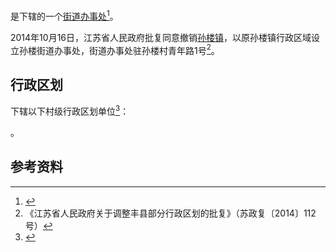 {{中国乡级行政区|32/03/21/110/000}}

'''{{PAGENAMEBASE}}'''是{{PRC admin/fullname|32/03/21/110/000|3}}下辖的一个[[街道办事处|街道办事处]]<ref>{{PRC admin/ref sgc|{{PRC admin/parent|32/03/21/110/000}}}}</ref>。

2014年10月16日，江苏省人民政府批复同意撤销[[孙楼镇|孙楼镇]]，以原孙楼镇行政区域设立孙楼街道办事处，街道办事处驻孙楼村青年路1号<ref>《江苏省人民政府关于调整丰县部分行政区划的批复》（苏政复〔2014〕112号）</ref>。

== 行政区划 ==
{{PAGENAMEBASE}}下辖以下村级行政区划单位<ref>{{PRC admin/ref sgc|32/03/21/110/000}}</ref>：

{{PRC admin/children|32/03/21/110/000}}。

== 参考资料 ==
{{reflist}}

{{江苏行政区划小作品}}
{{PRC admin/navcat|32/03/21/110/000}}
